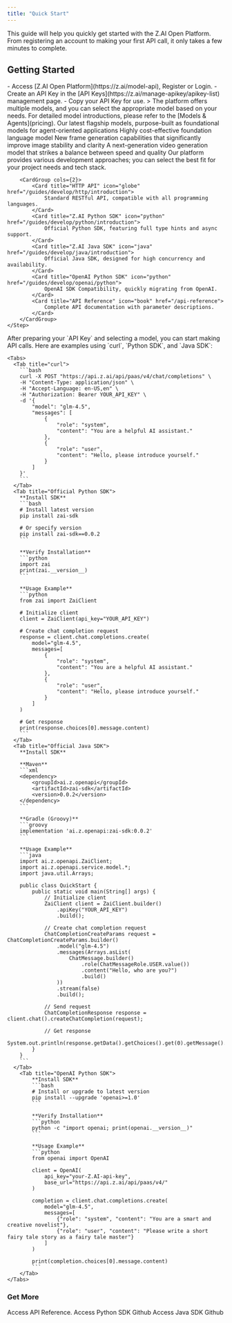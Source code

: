 ```yaml
---
title: "Quick Start"
---
```


<Info>
  This guide will help you quickly get started with the Z.AI Open Platform. From registering an account to making your first API call, it only takes a few minutes to complete.
</Info>

## Getting Started

<Steps>
  <Step title="Get API Key">
    - Access [Z.AI Open Platform](https://z.ai/model-api), Register or Login.
    - Create an API Key in the [API Keys](https://z.ai/manage-apikey/apikey-list) management page.
    - Copy your API Key for use.
  </Step>
  <Step title="Choose Model">
    > The platform offers multiple models, and you can select the appropriate model based on your needs. For detailed model introductions, please refer to the [Models & Agents](pricing).
      <CardGroup cols={2}>
          <Card title="GLM-4.5" icon="book-open" href="/guides/llm/glm-4.5">
              Our latest flagship models, purpose-built as foundational models for agent-oriented applications
          </Card>
          <Card title="GLM-4-32b-0414-128K" icon="book" href="/guides/llm/glm-4-32b-0414-128k">
              Highly cost-effective foundation language model
          </Card>
          <Card title="CogVideoX-3" icon="video" href="/guides/video/cogvideox-3">
              New frame generation capabilities that significantly improve image stability and clarity
          </Card>
          <Card title="Vidu-2" icon="video" href="/guides/video/vidu2">
              A next-generation video generation model that strikes a balance between speed and quality
          </Card>
      </CardGroup>
  </Step>
    <Step title="Choose the Calling Method">
        Our platform provides various development approaches; you can select the best fit for your project needs and tech stack.

        <CardGroup cols={2}>
            <Card title="HTTP API" icon="globe" href="/guides/develop/http/introduction">
                Standard RESTful API, compatible with all programming languages.
            </Card>
            <Card title="Z.AI Python SDK" icon="python" href="/guides/develop/python/introduction">
                Official Python SDK, featuring full type hints and async support.
            </Card>
            <Card title="Z.AI Java SDK" icon="java" href="/guides/develop/java/introduction">
                Official Java SDK, designed for high concurrency and availability.
            </Card>
            <Card title="OpenAI Python SDK" icon="python" href="/guides/develop/openai/python">
                OpenAI SDK Compatibility, quickly migrating from OpenAI.
            </Card>
            <Card title="API Reference" icon="book" href="/api-reference">
                Complete API documentation with parameter descriptions.
            </Card>
        </CardGroup>
    </Step>
  <Step title="Make API Call">
    After preparing your `API Key` and selecting a model, you can start making API calls. Here are examples using `curl`, `Python SDK`, and `Java SDK`:

    <Tabs>
      <Tab title="curl">
        ```bash
        curl -X POST "https://api.z.ai/api/paas/v4/chat/completions" \
        -H "Content-Type: application/json" \
        -H "Accept-Language: en-US,en" \
        -H "Authorization: Bearer YOUR_API_KEY" \
        -d '{
            "model": "glm-4.5",
            "messages": [
                {
                    "role": "system",
                    "content": "You are a helpful AI assistant."
                },
                {
                    "role": "user",
                    "content": "Hello, please introduce yourself."
                }
            ]
        }'
        ```
      </Tab>
      <Tab title="Official Python SDK">
        **Install SDK**
        ```bash
        # Install latest version
        pip install zai-sdk
        
        # Or specify version
        pip install zai-sdk==0.0.2
        ```
        
        **Verify Installation**
        ```python
        import zai
        print(zai.__version__)
        ```
        
        **Usage Example**
        ```python
        from zai import ZaiClient
        
        # Initialize client
        client = ZaiClient(api_key="YOUR_API_KEY")
        
        # Create chat completion request
        response = client.chat.completions.create(
            model="glm-4.5",
            messages=[
                {
                    "role": "system",
                    "content": "You are a helpful AI assistant."
                },
                {
                    "role": "user",
                    "content": "Hello, please introduce yourself."
                }
            ]
        )
        
        # Get response
        print(response.choices[0].message.content)
        ```
      </Tab>
      <Tab title="Official Java SDK">
        **Install SDK**
        
        **Maven**
        ```xml
        <dependency>
            <groupId>ai.z.openapi</groupId>
            <artifactId>zai-sdk</artifactId>
            <version>0.0.2</version>
        </dependency>
        ```
        
        **Gradle (Groovy)**
        ```groovy
        implementation 'ai.z.openapi:zai-sdk:0.0.2'
        ```
        
        **Usage Example**
        ```java
        import ai.z.openapi.ZaiClient;
        import ai.z.openapi.service.model.*;
        import java.util.Arrays;
        
        public class QuickStart {
            public static void main(String[] args) {
                // Initialize client
                ZaiClient client = ZaiClient.builder()
                    .apiKey("YOUR_API_KEY")
                    .build();
        
                // Create chat completion request
                ChatCompletionCreateParams request = ChatCompletionCreateParams.builder()
                    .model("glm-4.5")
                    .messages(Arrays.asList(
                        ChatMessage.builder()
                            .role(ChatMessageRole.USER.value())
                            .content("Hello, who are you?")
                            .build()
                    ))
                    .stream(false)
                    .build();
        
                // Send request
                ChatCompletionResponse response = client.chat().createChatCompletion(request);
        
                // Get response
                System.out.println(response.getData().getChoices().get(0).getMessage().getContent());
            }
        }
        ```
      </Tab>
        <Tab title="OpenAI Python SDK">
            **Install SDK**
            ```bash
            # Install or upgrade to latest version
            pip install --upgrade 'openai>=1.0'
            ```

            **Verify Installation**
            ```python
            python -c "import openai; print(openai.__version__)"
            ```

            **Usage Example**
            ```python
            from openai import OpenAI

            client = OpenAI(
                api_key="your-Z.AI-api-key",
                base_url="https://api.z.ai/api/paas/v4/"
            )

            completion = client.chat.completions.create(
                model="glm-4.5",
                messages=[
                    {"role": "system", "content": "You are a smart and creative novelist"},
                    {"role": "user", "content": "Please write a short fairy tale story as a fairy tale master"}
                ]
            )

            print(completion.choices[0].message.content)
            ```
        </Tab>
    </Tabs>
  </Step>
</Steps>

### Get More

<CardGroup cols={3}>
    <Card title="API Reference" icon="book" href="/api-reference">
        Access API Reference.
    </Card>
    <Card title="Python SDK" icon="python" href="https://github.com/THUDM/z-ai-sdk-python">
        Access Python SDK Github
    </Card>
    <Card title="Java SDK" icon="java" href="https://github.com/THUDM/z-ai-sdk-java">
        Access Java SDK Github
    </Card>
</CardGroup>